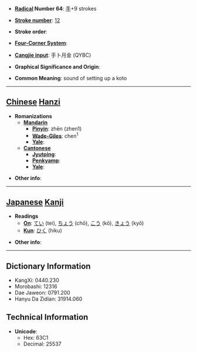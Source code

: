 * '''[[Wiktionary:Chinese radical index| Radical]] Number 64''': [[Wiktionary:Chinese radical index 手|手]]+9 strokes

* '''[[Wiktionary:Chinese total strokes index|Stroke number]]''': [[Wiktionary:Chinese total strokes index 12|12]]

* '''Stroke order''': 

* '''[[Wiktionary:Chinese four corner index|Four-Corner System]]''': 

* '''[[Wiktionary:Chinese Cangjie index|Cangjie input]]''': 手卜月金 (QYBC)

* '''Graphical Significance and Origin''': 

* '''Common Meaning''': sound of setting up a koto

----

== [[Chinese]] [[Hanzi]] ==

* '''Romanizations'''
** '''[[Mandarin]]'''
*** '''[[Pinyin]]''': zhēn (zhen1)
*** '''[[Wade-Giles]]''': chen<sup>1</sup>
*** '''[[Yale]]''': 
** '''[[Cantonese]]'''
*** '''[[Jyutping]]''':
*** '''[[Penkyamp]]''': 
*** '''[[Yale]]''': 

* '''Other info''': 

----

== [[Japanese]] [[Kanji]] ==

* '''Readings'''
** '''[[On]]''': [[てい]] (tei), [[ちょう]] (chō), [[こう]] (kō), [[きょう]] (kyō)
** '''[[Kun]]''': [[ひく]] (hiku)

* '''Other info''':  

----

== Dictionary Information ==

* KangXi: 0440.230
* Morobashi: 12316
* Dae Jaweon: 0791.200
* Hanyu Da Zidian: 31914.060

== Technical Information ==

* '''Unicode''':
** Hex: 63C1
** Decimal: 25537